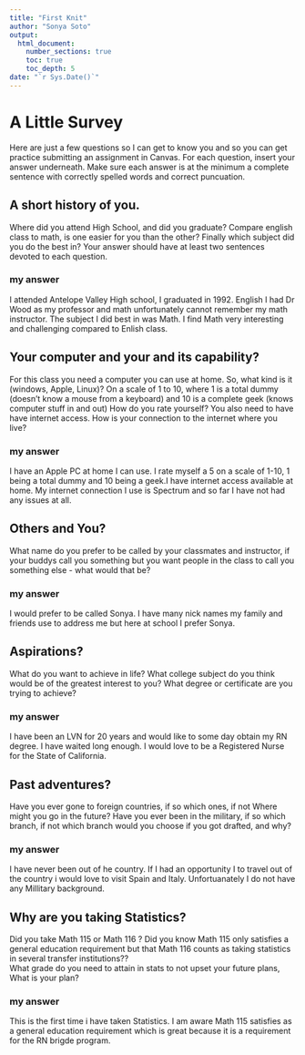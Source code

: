 ```yaml
---
title: "First Knit"
author: "Sonya Soto"
output: 
  html_document:
    number_sections: true
    toc: true
    toc_depth: 5
date: "`r Sys.Date()`"   
---
```


# A Little Survey

Here are just a few questions so I can get to know you and so you can get practice submitting an assignment in Canvas.  For each question, insert your answer underneath. Make sure each answer is at the minimum a complete sentence with correctly spelled words and correct puncuation. 

## A short history of you.  
Where did you attend High School, and did you graduate? Compare english class to math, is one easier for you than the other? Finally which subject did you do the best in? Your answer should have at least two sentences devoted to each question.  
  
### my answer     
  
I attended Antelope Valley High school, I graduated in 1992. English I had Dr Wood as my professor and math unfortunately cannot remember my math instructor. The subject I did best in was Math. I find Math very interesting and challenging compared to Enlish class.
     


## Your computer and your and its capability?  
 For this class  you need a computer you can use at home.  So, what kind is it (windows, Apple, Linux)?  On a scale of 1 to 10, where 1 is a total dummy (doesn't know a mouse from a keyboard) and 10 is a complete geek (knows computer stuff in and out) How do you rate yourself?  You also need to have have internet access. How is your connection to the internet where you live?

### my answer   
  
 I have an Apple PC at home I can use. I rate myself a 5 on a scale of 1-10, 1 being a total dummy and 10 being a geek.I have internet access available at home. My internet connection I use is Spectrum and so far I have not had any issues at all.

## Others and You?   
What name do you prefer to be called by your classmates and instructor, if your buddys call you something but you want people in the class to call you something else - what would that be? 

### my answer     
  
   I would prefer to be called Sonya. I have many nick names my family and friends use to address me but here at school I prefer Sonya.
 




## Aspirations?   
What do you want to achieve in life?  What college subject do you think would be of the greatest interest to you? What degree or certificate are you trying to achieve?

### my answer     
  
   I have been an LVN for 20 years and would like to some day obtain my RN degree. I have waited long enough. I would love to be a Registered Nurse for the State of California.
 




## Past adventures?  
Have you ever gone to foreign countries, if so which ones, if not Where might you go in the future?  Have you ever been in the military, if so which branch, if not which branch would you choose if you got drafted, and why?

### my answer     
  
   
  I have never been out of he country. If I had an opportunity I to travel out of the country i would love to visit Spain and Italy. Unfortuanately I do not have any Millitary background.




## Why are you taking Statistics?  
Did you take Math 115 or Math 116 ?  Did you know Math 115 only satisfies a general education requirement but that Math 116 counts as taking statistics in several transfer institutions??  
What grade do you need to attain in stats to not upset your future plans, What is your plan?  
 

### my answer     
  
   This is the first time i have taken Statistics. I am aware Math 115 satisfies as a general education requirement which is great because it is a requirement for the RN brigde program.
 






  




